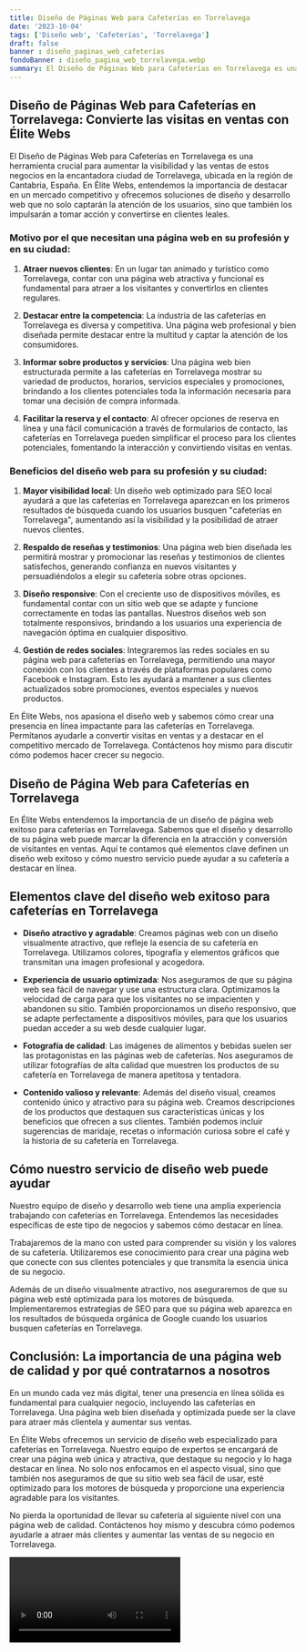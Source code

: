 ```yaml
---
title: Diseño de Páginas Web para Cafeterías en Torrelavega
date: '2023-10-04'
tags: ['Diseño web', 'Cafeterías', 'Torrelavega']
draft: false
banner : diseño_paginas_web_cafeterías
fondoBanner : diseño_pagina_web_torrelavega.webp
summary: El Diseño de Páginas Web para Cafeterías en Torrelavega es una herramienta crucial para aumentar la visibilidad y las ventas de estos negocios en la encantadora ciudad de Torrelavega, ubicada en la región de Cantabria, España. En Élite Webs, entendemos la importancia de destacar en un mercado competitivo y ofrecemos soluciones de diseño y desarrollo web que no solo captarán la atención de los usuarios, sino que también los impulsarán a tomar acción y convertirse en clientes leales.
---
```


## Diseño de Páginas Web para Cafeterías en Torrelavega: Convierte las visitas en ventas con Élite Webs

El Diseño de Páginas Web para Cafeterías en Torrelavega es una herramienta crucial para aumentar la visibilidad y las ventas de estos negocios en la encantadora ciudad de Torrelavega, ubicada en la región de Cantabria, España. En Élite Webs, entendemos la importancia de destacar en un mercado competitivo y ofrecemos soluciones de diseño y desarrollo web que no solo captarán la atención de los usuarios, sino que también los impulsarán a tomar acción y convertirse en clientes leales.

### Motivo por el que necesitan una página web en su profesión y en su ciudad:

1. **Atraer nuevos clientes**: En un lugar tan animado y turístico como Torrelavega, contar con una página web atractiva y funcional es fundamental para atraer a los visitantes y convertirlos en clientes regulares.

2. **Destacar entre la competencia**: La industria de las cafeterías en Torrelavega es diversa y competitiva. Una página web profesional y bien diseñada permite destacar entre la multitud y captar la atención de los consumidores.

3. **Informar sobre productos y servicios**: Una página web bien estructurada permite a las cafeterías en Torrelavega mostrar su variedad de productos, horarios, servicios especiales y promociones, brindando a los clientes potenciales toda la información necesaria para tomar una decisión de compra informada.

4. **Facilitar la reserva y el contacto**: Al ofrecer opciones de reserva en línea y una fácil comunicación a través de formularios de contacto, las cafeterías en Torrelavega pueden simplificar el proceso para los clientes potenciales, fomentando la interacción y convirtiendo visitas en ventas.

### Beneficios del diseño web para su profesión y su ciudad:

1. **Mayor visibilidad local**: Un diseño web optimizado para SEO local ayudará a que las cafeterías en Torrelavega aparezcan en los primeros resultados de búsqueda cuando los usuarios busquen "cafeterías en Torrelavega", aumentando así la visibilidad y la posibilidad de atraer nuevos clientes.

2. **Respaldo de reseñas y testimonios**: Una página web bien diseñada les permitirá mostrar y promocionar las reseñas y testimonios de clientes satisfechos, generando confianza en nuevos visitantes y persuadiéndolos a elegir su cafetería sobre otras opciones.

3. **Diseño responsive**: Con el creciente uso de dispositivos móviles, es fundamental contar con un sitio web que se adapte y funcione correctamente en todas las pantallas. Nuestros diseños web son totalmente responsivos, brindando a los usuarios una experiencia de navegación óptima en cualquier dispositivo.

4. **Gestión de redes sociales**: Integraremos las redes sociales en su página web para cafeterías en Torrelavega, permitiendo una mayor conexión con los clientes a través de plataformas populares como Facebook e Instagram. Esto les ayudará a mantener a sus clientes actualizados sobre promociones, eventos especiales y nuevos productos.

En Élite Webs, nos apasiona el diseño web y sabemos cómo crear una presencia en línea impactante para las cafeterías en Torrelavega. Permítanos ayudarle a convertir visitas en ventas y a destacar en el competitivo mercado de Torrelavega. Contáctenos hoy mismo para discutir cómo podemos hacer crecer su negocio.

<GifSeo />

<Cta />

## Diseño de Página Web para Cafeterías en Torrelavega

En Élite Webs entendemos la importancia de un diseño de página web exitoso para cafeterías en Torrelavega. Sabemos que el diseño y desarrollo de su página web puede marcar la diferencia en la atracción y conversión de visitantes en ventas. Aquí te contamos qué elementos clave definen un diseño web exitoso y cómo nuestro servicio puede ayudar a su cafetería a destacar en línea.

## Elementos clave del diseño web exitoso para cafeterías en Torrelavega

- **Diseño atractivo y agradable**: Creamos páginas web con un diseño visualmente atractivo, que refleje la esencia de su cafetería en Torrelavega. Utilizamos colores, tipografía y elementos gráficos que transmitan una imagen profesional y acogedora.

- **Experiencia de usuario optimizada**: Nos aseguramos de que su página web sea fácil de navegar y use una estructura clara. Optimizamos la velocidad de carga para que los visitantes no se impacienten y abandonen su sitio. También proporcionamos un diseño responsivo, que se adapte perfectamente a dispositivos móviles, para que los usuarios puedan acceder a su web desde cualquier lugar.

- **Fotografía de calidad**: Las imágenes de alimentos y bebidas suelen ser las protagonistas en las páginas web de cafeterías. Nos aseguramos de utilizar fotografías de alta calidad que muestren los productos de su cafetería en Torrelavega de manera apetitosa y tentadora.

- **Contenido valioso y relevante**: Además del diseño visual, creamos contenido único y atractivo para su página web. Creamos descripciones de los productos que destaquen sus características únicas y los beneficios que ofrecen a sus clientes. También podemos incluir sugerencias de maridaje, recetas o información curiosa sobre el café y la historia de su cafetería en Torrelavega.

## Cómo nuestro servicio de diseño web puede ayudar

Nuestro equipo de diseño y desarrollo web tiene una amplia experiencia trabajando con cafeterías en Torrelavega. Entendemos las necesidades específicas de este tipo de negocios y sabemos cómo destacar en línea.

Trabajaremos de la mano con usted para comprender su visión y los valores de su cafetería. Utilizaremos ese conocimiento para crear una página web que conecte con sus clientes potenciales y que transmita la esencia única de su negocio.

Además de un diseño visualmente atractivo, nos aseguraremos de que su página web esté optimizada para los motores de búsqueda. Implementaremos estrategias de SEO para que su página web aparezca en los resultados de búsqueda orgánica de Google cuando los usuarios busquen cafeterías en Torrelavega.

## Conclusión: La importancia de una página web de calidad y por qué contratarnos a nosotros

En un mundo cada vez más digital, tener una presencia en línea sólida es fundamental para cualquier negocio, incluyendo las cafeterías en Torrelavega. Una página web bien diseñada y optimizada puede ser la clave para atraer más clientela y aumentar sus ventas.

En Élite Webs ofrecemos un servicio de diseño web especializado para cafeterías en Torrelavega. Nuestro equipo de expertos se encargará de crear una página web única y atractiva, que destaque su negocio y lo haga destacar en línea. No solo nos enfocamos en el aspecto visual, sino que también nos aseguramos de que su sitio web sea fácil de usar, esté optimizado para los motores de búsqueda y proporcione una experiencia agradable para los visitantes.

No pierda la oportunidad de llevar su cafetería al siguiente nivel con una página web de calidad. Contáctenos hoy mismo y descubra cómo podemos ayudarle a atraer más clientes y aumentar las ventas de su negocio en Torrelavega.

<Video />

<CtaBot job='Cafeterías' city='Torrelavega'/>

<Gmaps query='Torrelavega+españa+maps' />